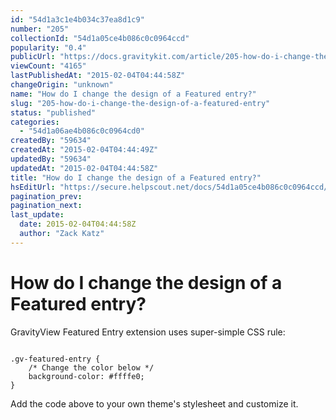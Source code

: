 ```yaml
---
id: "54d1a3c1e4b034c37ea8d1c9"
number: "205"
collectionId: "54d1a05ce4b086c0c0964ccd"
popularity: "0.4"
publicUrl: "https://docs.gravitykit.com/article/205-how-do-i-change-the-design-of-a-featured-entry"
viewCount: "4165"
lastPublishedAt: "2015-02-04T04:44:58Z"
changeOrigin: "unknown"
name: "How do I change the design of a Featured entry?"
slug: "205-how-do-i-change-the-design-of-a-featured-entry"
status: "published"
categories: 
  - "54d1a06ae4b086c0c0964cd0"
createdBy: "59634"
createdAt: "2015-02-04T04:44:49Z"
updatedBy: "59634"
updatedAt: "2015-02-04T04:44:58Z"
title: "How do I change the design of a Featured entry?"
hsEditUrl: "https://secure.helpscout.net/docs/54d1a05ce4b086c0c0964ccd/article/54d1a3c1e4b034c37ea8d1c9"
pagination_prev: 
pagination_next: 
last_update:
  date: 2015-02-04T04:44:58Z
  author: "Zack Katz"
---
```


# How do I change the design of a Featured entry?

GravityView Featured Entry extension uses super-simple CSS rule:

```

.gv-featured-entry {
	/* Change the color below */
	background-color: #ffffe0;
}
```

Add the code above to your own theme's stylesheet and customize it.